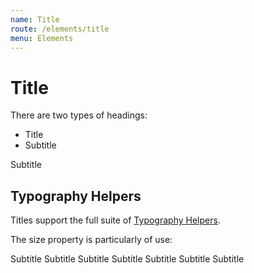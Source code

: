 ```yaml
---
name: Title
route: /elements/title
menu: Elements
---
```



# Title

There are two types of headings:
* Title
* Subtitle

<Playground>
    <Title>Title</Title>
    <Subtitle>Subtitle</Subtitle>
</Playground>

## Typography Helpers

Titles support the full suite of [Typography Helpers](/bulma/typography).

The size property is particularly of use:

<Playground>
    <Title size={1}>Title</Title>
    <Title size={2}>Title</Title>
    <Title size={3}>Title</Title>
    <Title size={4}>Title</Title>
    <Title size={5}>Title</Title>
    <Title size={6}>Title</Title>
    <Title size={7}>Title</Title>
    <Subtitle size={1}>Subtitle</Subtitle>
    <Subtitle size={2}>Subtitle</Subtitle>
    <Subtitle size={3}>Subtitle</Subtitle>
    <Subtitle size={4}>Subtitle</Subtitle>
    <Subtitle size={5}>Subtitle</Subtitle>
    <Subtitle size={6}>Subtitle</Subtitle>
    <Subtitle size={7}>Subtitle</Subtitle>
</Playground>

